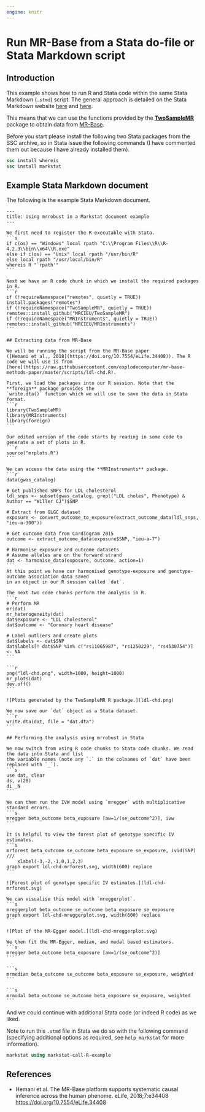 ```yaml
---
engine: knitr
---
```


# Run MR-Base from a Stata do-file or Stata Markdown script {#title}

## Introduction

This example shows how to run R and Stata code within the same Stata Markdown (`.stmd`) script. 
The general approach is detailed on the Stata Markdown website 
[here](https://data.princeton.edu/stata/markdown/quantiles) and 
[here](https://data.princeton.edu/stata/markdown/gettingStarted#R).

This means that we can use the functions provided by the 
[**TwoSampleMR**](https://github.com/MRCIEU/TwoSampleMR) package to obtain data from 
[MR-Base](https://www.mrbase.org/).

Before you start please install the following two Stata packages from the SSC archive, so in Stata 
issue the following commands (I have commented them out because I have already installed them).
```stata
ssc install whereis
ssc install markstat
```

## Example Stata Markdown document

The following is the example Stata Markdown document.
````verbatim
---
title: Using mrrobust in a Markstat document example
---

We first need to register the R executable with Stata.
```s
if c(os) == "Windows" local rpath "C:\\Program Files\\R\\R-4.2.3\\bin\\x64\\R.exe"
else if c(os) == "Unix" local rpath "/usr/bin/R"
else local rpath "/usr/local/bin/R"
whereis R "`rpath'"
```

Next we have an R code chunk in which we install the required packages in R.
```r
if (!requireNamespace("remotes", quietly = TRUE)) install.packages("remotes")
if (!requireNamespace("TwoSampleMR", quietly = TRUE)) remotes::install_github("MRCIEU/TwoSampleMR")
if (!requireNamespace("MRInstruments", quietly = TRUE)) remotes::install_github("MRCIEU/MRInstruments")
```

## Extracting data from MR-Base

We will be running the script from the MR-Base paper 
([Hemani et al., 2018](https://doi.org/10.7554/eLife.34408)). The R code we will use is from 
[here](https://raw.githubusercontent.com/explodecomputer/mr-base-methods-paper/master/scripts/ldl-chd.R).

First, we load the packages into our R session. Note that the **foreign** package provides the 
`write.dta()` function which we will use to save the data in Stata format.
```r
library(TwoSampleMR)
library(MRInstruments)
library(foreign)
```

Our edited version of the code starts by reading in some code to generate a set of plots in R.
```r
source("mrplots.R")
```

We can access the data using the **MRInstruments** package.
```r
data(gwas_catalog)

# Get published SNPs for LDL cholesterol
ldl_snps <- subset(gwas_catalog, grepl("LDL choles", Phenotype) & Author == "Willer CJ")$SNP

# Extract from GLGC dataset
exposure <- convert_outcome_to_exposure(extract_outcome_data(ldl_snps, "ieu-a-300"))

# Get outcome data from Cardiogram 2015
outcome <- extract_outcome_data(exposure$SNP, "ieu-a-7")

# Harmonise exposure and outcome datasets
# Assume alleles are on the forward strand
dat <- harmonise_data(exposure, outcome, action=1)
```
At this point we have our harmonised genotype-exposure and genotype-outcome association data saved 
in an object in our R session called `dat`.

The next two code chunks perform the analysis in R.
```r
# Perform MR
mr(dat)
mr_heterogeneity(dat)
dat$exposure <- "LDL cholesterol"
dat$outcome <- "Coronary heart disease"

# Label outliers and create plots
dat$labels <- dat$SNP
dat$labels[! dat$SNP %in% c("rs11065987", "rs1250229", "rs4530754")] <- NA
```

```r
png("ldl-chd.png", width=1000, height=1000)
mr_plots(dat)
dev.off()
```

![Plots generated by the TwoSampleMR R package.](ldl-chd.png)

We now save our `dat` object as a Stata dataset.
```r
write.dta(dat, file = "dat.dta")
```

## Performing the analysis using mrrobust in Stata

We now switch from using R code chunks to Stata code chunks. We read the data into Stata and list 
the variable names (note any `.` in the colnames of `dat` have been replaced with `_`).
```s
use dat, clear
ds, v(28)
di _N
```

We can then run the IVW model using `mregger` with multiplicative standard errors.
```s
mregger beta_outcome beta_exposure [aw=1/(se_outcome^2)], ivw
```

It is helpful to view the forest plot of genotype specific IV estimates.
```s
mrforest beta_outcome se_outcome beta_exposure se_exposure, ivid(SNP) ///
	xlabel(-3,-2,-1,0,1,2,3)
graph export ldl-chd-mrforest.svg, width(600) replace
```

![Forest plot of genotype specific IV estimates.](ldl-chd-mrforest.svg)

We can visualise this model with `mreggerplot`.
```s
mreggerplot beta_outcome se_outcome beta_exposure se_exposure
graph export ldl-chd-mreggerplot.svg, width(600) replace
```

![Plot of the MR-Egger model.](ldl-chd-mreggerplot.svg)

We then fit the MR-Egger, median, and modal based estimators.
```s
mregger beta_outcome beta_exposure [aw=1/(se_outcome^2)]
```

```s
mrmedian beta_outcome se_outcome beta_exposure se_exposure, weighted
```

```s
mrmodal beta_outcome se_outcome beta_exposure se_exposure, weighted
```
````

And we could continue with additional Stata code (or indeed R code) as we liked.

Note to run this `.stmd` file in Stata we do so with the following command (specifying additional 
options as required, see `help markstat` for more information).
```stata
markstat using markstat-call-R-example
```

## References

- Hemani et al. The MR-Base platform supports systematic causal inference across the human phenome. 
eLife, 2018;7:e34408 <https://doi.org/10.7554/eLife.34408>
